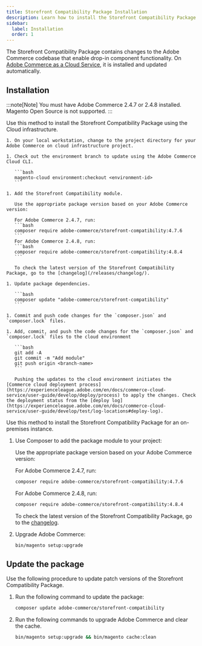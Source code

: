 ```yaml
---
title: Storefront Compatibility Package Installation
description: Learn how to install the Storefront Compatibility Package.
sidebar:
  label: Installation
  order: 1
---
```



The Storefront Compatibility Package contains changes to the Adobe Commerce codebase that enable drop-in component functionality. On [Adobe Commerce as a Cloud Service](https://experienceleague.adobe.com/en/docs/commerce/cloud-service/overview), it is installed and updated automatically.

<Badge tooltip="Applies to Adobe Commerce on Cloud projects (Adobe-managed PaaS infrastructure) and on-premises projects only." text="PaaS only" variant="note" href="https://experienceleague.adobe.com/en/docs/commerce/user-guides/product-solutions" />

## Installation

:::note[Note]
You must have Adobe Commerce 2.4.7 or 2.4.8 installed. Magento Open Source is not supported.
:::

<Tabs>
  <TabItem label="Cloud infrastructure">

Use this method to install the Storefront Compatibility Package using the Cloud infrastructure.

    1. On your local workstation, change to the project directory for your Adobe Commerce on cloud infrastructure project.

    1. Check out the environment branch to update using the Adobe Commerce Cloud CLI.

       ```bash
       magento-cloud environment:checkout <environment-id>
       ```

    1. Add the Storefront Compatibility module.

       Use the appropriate package version based on your Adobe Commerce version:

       For Adobe Commerce 2.4.7, run:
       ```bash
       composer require adobe-commerce/storefront-compatibility:4.7.6
       ```
       For Adobe Commerce 2.4.8, run:
       ```bash
       composer require adobe-commerce/storefront-compatibility:4.8.4
       ```

       To check the latest version of the Storefront Compatibility Package, go to the [changelog](/releases/changelog/).

    1. Update package dependencies.

       ```bash
       composer update "adobe-commerce/storefront-compatibility"
       ```

    1. Commit and push code changes for the `composer.json` and `composer.lock` files.

    1. Add, commit, and push the code changes for the `composer.json` and `composer.lock` files to the cloud environment

       ```bash
       git add -A
       git commit -m "Add module"
       git push origin <branch-name>
       ```

       Pushing the updates to the cloud environment initiates the [Commerce cloud deployment process](https://experienceleague.adobe.com/en/docs/commerce-cloud-service/user-guide/develop/deploy/process) to apply the changes. Check the deployment status from the [deploy log](https://experienceleague.adobe.com/en/docs/commerce-cloud-service/user-guide/develop/test/log-locations#deploy-log).

  </TabItem>
  
  <TabItem label="On premises">

Use this method to install the Storefront Compatibility Package for an on-premises instance.

1. Use Composer to add the package module to your project:

   Use the appropriate package version based on your Adobe Commerce version:

   For Adobe Commerce 2.4.7, run:
   ```bash
   composer require adobe-commerce/storefront-compatibility:4.7.6
   ```
   For Adobe Commerce 2.4.8, run:
   ```bash
   composer require adobe-commerce/storefront-compatibility:4.8.4
   ```

   To check the latest version of the Storefront Compatibility Package, go to the [changelog](/releases/changelog/).

1. Upgrade Adobe Commerce:

   ```bash
   bin/magento setup:upgrade
   ```

  </TabItem>

</Tabs>

## Update the package

Use the following procedure to update patch versions of the Storefront Compatibility Package.

1. Run the following command to update the package:

   ```bash
   composer update adobe-commerce/storefront-compatibility
   ```

1. Run the following commands to upgrade Adobe Commerce and clear the cache.

   ```bash
   bin/magento setup:upgrade && bin/magento cache:clean
   ```
